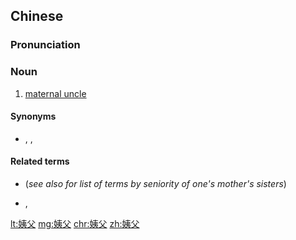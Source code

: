==Chinese==
{{zh-forms}}

===Pronunciation===
{{zh-pron
|m=yífù
|c=ji4 fu6
|cat=n
}}

===Noun===
{{zh-noun}}

# {{lb|zh|chiefly|Northern Chinese}} [[maternal uncle]] {{gloss|[[husband]] of [[mother]]'s [[sister]]}}

====Synonyms====
* {{zh-l|姨丈}}, {{zh-l|姨夫}}, {{zh-l|姨爹}}

====Related terms====
* {{qualifier|wife|formal}} {{zh-l|姨母}} (''see also for list of terms by seniority of one's mother's sisters'')
* {{qualifier|wife|informal|affectionate}} {{zh-l|阿姨}}, {{zh-l|姨媽}}

[[lt:姨父]]
[[mg:姨父]]
[[chr:姨父]]
[[zh:姨父]]